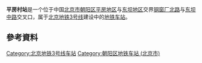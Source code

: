 {{NoteTA
|G1=Railway}}
{{BJ Future infrastructure}}
{{future public transportation}}
{{Infobox station
|name = 平房村
|eng_name = Pingfangcun
|linecolour = {{北京地铁颜色|3}}
|image = Construction site of Pingfangcun Station (20210128133350).jpg
|caption = 车站工地，东侧为金隅嘉品MALL（2021年1月）
|other_name = 
|country = {{PRC}}
|borough = [[北京市|北京市]][[朝阳区_(北京市)|朝阳区]][[平房地区|平房地区]]与[[东坝地区|东坝地区]]交界
|address = [[钢窗厂北路|钢窗厂北路]]与[[东坝中路|东坝中路]]交叉口
|coordinates = {{Coord|39.951104|N|116.541112|E|type:railwaystation_region:CN-11_source:GoogleMaps|display=inline,title}}
|elevation = 
|operator = [[北京市地铁运营有限公司|北京市地铁运营有限公司]]
|lines = {{北京地铁线路名|3|SL}}
|distance = 
|platform = 1个[[岛式站台|岛式站台]]
|tracks = 2条
|bus_routes = 
|bus_stands = 
|connections = 
|structure = 地下车站
|hall = 
|depth = 
|levels = 
|interchange = 
|exits = 
|elevator = 
|escalator = 
|architect = 
|architectural_style = 
|colour = 
|type = 
|status = 兴建中
|code = 
|zone = 
|classification = 
|website = 
|built = 2019年
|opened = 2023年
|pass_year = 
|passengers = 
|pass_system = 
|pass_rank = 
|mpassengers = 
|trains = 
|station_hours = 
|hours = 
|first = 
|last = 
|adjacent = {{adjacent stations|system=北京地铁|line=3|left=体育中心|right=东坝中街|type=建设中|note-mid={{BJS Dater|3||time|开通}}}}
|other_services = 
|route_map = 
}}
'''平房村站'''是一个位于中国[[北京市|北京市]][[朝阳区_(北京市)|朝阳区]][[平房地区|平房地区]]与[[东坝地区|东坝地区]]交界[[钢窗厂北路|钢窗厂北路]]与[[东坝中路|东坝中路]]交叉口，属于[[北京地铁|北京地铁]][[北京地铁3号线|3号线]]建设中的[[地铁车站|地铁车站]]。

== 參考資料 ==
{{reflist}}
{{commonscat|Pingfangcun Station}}

{{北京地铁3号线}}
[[Category:北京地铁3号线车站|Category:北京地铁3号线车站]]
[[Category:朝阳区地铁车站_(北京市)|Category:朝阳区地铁车站 (北京市)]]